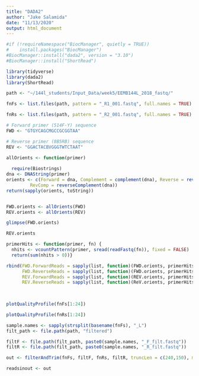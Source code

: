```yaml
---
title: "DADA2"
author: "Jake Salamida"
date: "11/13/2020"
output: html_document
---
```


```r
#if (!requireNamespace("BiocManager", quietly = TRUE))
#    install.packages("BiocManager")
#BiocManager::install("dada2", version = "3.10")
#BiocManager::install("ShortRead")

```

```r
library(tidyverse)
library(dada2)
library(ShortRead)

```

```r
path <- "~/144l_students/Input_Data/week5/EEMB144L_2018_fastq/"

fnFs <- list.files(path, pattern = "_R1_001.fastq", full.names = TRUE)

fnRs <- list.files(path, pattern = "_R2_001.fastq", full.names = TRUE)

```

```r
# Forward primer (514F-Y) sequence
FWD <- "GTGYCAGCMGCCGCGGTAA"

# Reverse primer (8B5RB) sequence
REV <- "GGACTACBVGGGTWTCTAAT"

allOrients <- function(primer)
  
  require(Biostrings)
dna <- DNAString(primer)
orients <- c(Forward = dna, Complement = complement(dna), Reverse = reverse(dna),
         RevComp = reverseComplement(dna))
return(sapply(orients, toString))


FWD.orients <- allOrients(FWD)
REV.orients <- allOrients(REV)

```

```r
glimpse(FWD.orients)

```

```r
REV.orients
```
```r
primerHits <- function(primer, fn) {
  nhits <- vcountPattern(primer, sread(readFastq(fn)), fixed = FALSE)
  return(sum(nhits > 0))}

rbind(FWD.ForwardReads = sapply(list, function)(FWD.orients, primerHits, fn = fnFs[[1]]),
      FWD.ReverseReads = sapply(list, function)(FWD.orients, primerHits, fn = fnRs[[1]]),
      REV.ForwardReads = sapply(list, function)(REV.orients, primerHits, fn = fnFs[[1]]),
      REV.ReverseReads = sapply(list, function)(ReV.orients, primerHits, fn = fnRs[[1]]))
      
      

```

```r
plotQualityProfile(fnFs[1:24])
```
```r
plotQualityProfile(fnRs[1:24])
```
```r
sample.names <- sapply(strsplit(basename(fnFs), "_L")
filt_path <- file.path(path, "filtered")

filtF <- file.path(filt_path, paste0(sample.names, "_F_filt.fastq"))
filtR <- file.path(filt_path, paste0(sample.names, "_R_filt.fastq"))

```

```r
out <- filterAndTrim(fnFs, filtF, fnRs, filtR, truncLen = c(240,150), maxN = 0, maxEE = c(2,2), truncQ = 2, rm.phix = TRUE, compress = TRUE)

readsinout <- out

```















































